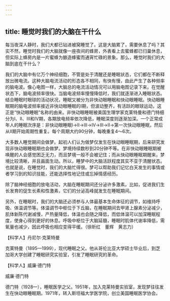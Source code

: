 ```yaml
---
---
---
```

title: 睡觉时我们的大脑在干什么
---




每当夜深人静时，我们大都已钻进被窝睡觉了。这是大脑累了，需要休息了吗？其实不然，睡觉时我们的大脑就像一座夜间的蜂房，外表看上去蜜蜂都已归巢休息，但实际上蜂房内是一片蜜蜂为酿造蜂蜜而通宵忙碌的景象。那么，睡觉时我们的大脑到底在干什么？



我们的大脑中有亿万个神经细胞，不管是处于清醒还是睡眠状态，它们都在不断释放出微电流。这种大脑电流活动的形态各不相同，有快有慢，由此产生了各种频率的脑电波。像心电图一样，大脑总的电流活动情况可以用脑电图记录下来。在觉醒状态下，脑电波频率很快。当脑电波频率慢慢降低时，我们就逐渐进入睡眠状态。结合睡眠时眼球的活动状况，睡眠又被分为非快动眼睡眠和快动眼睡眠。快动眼睡眠期的脑电波频率接近非快动眼睡眠的Ⅰ期，但波动整齐，有活跃的眼球运动，这正是“快动眼睡眠”名称的由来。非快动眼睡眠被美国生理学家克莱特曼和德门特细分为Ⅰ、Ⅱ、Ⅲ和Ⅳ期，各期放电频率依次降低，睡眠深度则逐渐加深。一个正常成年人的睡眠次序是：非快动眼睡眠Ⅰ→Ⅱ→Ⅲ→Ⅳ→Ⅲ→Ⅱ→第一次快动眼睡眠，然后从Ⅱ期开始周期性重复。每个周期大约90分钟，每晚重复4～6次。

大多数人睡觉期间会做梦。起初人们认为做梦仅发生在快动眼睡眠期，后来研究发现非快动眼睡眠期也会做梦。梦境持续数秒到20分钟不等。在非快动眼睡眠期被唤醒的人会感觉困乏无力，而且梦境一般不会被记住；而从快动眼睡眠期醒来，梦境比较清晰，并且画面生动。所以，睡梦中的大脑活跃程度其实不亚于清醒状态。也就是说，在睡觉时，我们的大脑忙得很。梦可以帮助我们记忆白天发生的事情或者学习到的知识技能，还能选择性地记住或忘掉情感经历。

除了脑神经细胞的放电活动，大脑在睡眠期间还分泌许多激素。比如，促进我们生长发育的促生长素和性激素，它们的分泌高峰就发生在睡眠期间。

另外，在睡眠时，我们的大脑还必须参与人体最基本生命体征的调节，如维持呼吸、体温调节等。体温调节中枢位于下丘脑，在睡眠期间去甲肾上腺素分泌减少，肌体新陈代谢减慢，产热量降低，体温也会随之降低，而低体温可以加深睡眠程度，使身心得到更好的休息。呼吸中枢位于大脑延髓，睡眠时肌体代谢率降低，需氧量也减少，因此呼吸也相应变得平缓。（徐昕红　董辉　黄志力）





【科学人】丹尼尔·克莱特曼

克莱特曼（1895—1999），现代睡眠之父。他从哥伦比亚大学硕士毕业后，到芝加哥大学创建了睡眠研究实验室，引发了睡眠研究的革命。

【科学人】威廉·德门特

威廉·德门特



德门特（1928—），睡眠医学之父。1951年，加入克莱特曼实验室，发现梦往往发生在快动眼睡眠期。1971年，转入斯坦福大学医学院，创立美国睡眠医学协会。